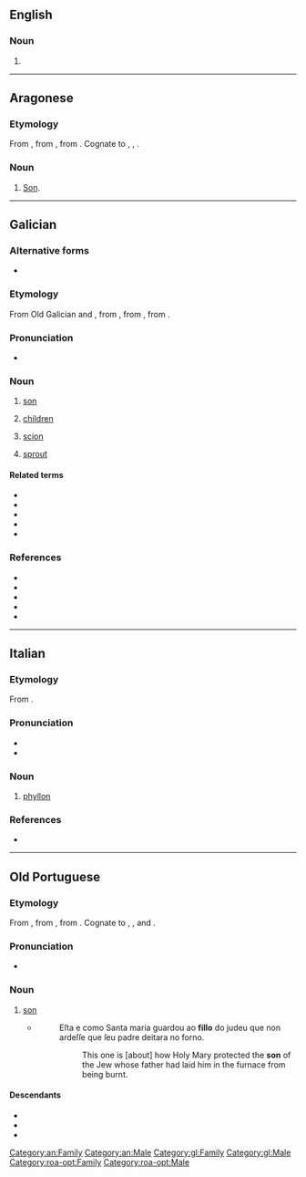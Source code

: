 ==English==

===Noun===
{{en-noun}}

# {{alternative spelling of|en|phyllo}}

----

==Aragonese==

===Etymology===
From {{inh|an|la|filius}}, from {{inh|an|itc-ola|fīlios}}, from {{inh|an|ine-pro|*dʰeh₁y-li-os||sucker}}. Cognate to {{cog|es|hijo}}, {{cog|gl|fillo}}, {{cog|it|figlio}}.

===Noun===
{{an-noun|m}}

# [[son|Son]].

[[Category:an:Family]]
[[Category:an:Male]]

----

==Galician==

===Alternative forms===
* {{l|gl|filho||Reintegrationist}}

===Etymology===
From Old Galician and {{inh|gl|roa-opt|fillo||son}}, from {{inh|gl|la|fīlius||son}}, from {{der|gl|itc-ola|fīlios}}, from {{der|gl|ine-pro|*dʰeh₁y-li-os||sucker}}.

===Pronunciation===
* {{IPA|gl|/ˈfiʎo̝/}}

===Noun===
{{gl-noun|m}}

# [[son]]
# {{lb|gl|in the plural}} [[children]] {{gloss|direct descendants by birth}}
#: {{uxi|gl|Estes son os meus '''fillos''': Ana e Roi.|These are my '''children''': Ana and Roi.}}
# [[scion]] {{gloss|a detached shoot or twig containing buds}}
#: {{syn|gl|inzo|xermolo}}
# [[sprout]]
#: {{syn|gl|rebento}}

====Related terms====
* {{l|gl|filla}}
* {{l|gl|filha}}
* {{l|gl|afillar}}
* {{l|gl|filla}}
* {{l|gl|fillar}}

===References===
* {{R:DDGM}}
* {{R:gl:CX}}
* {{R:DDLG}}
* {{R:TILG}}
* {{R:TLPGP}}
[[Category:gl:Family]]
[[Category:gl:Male]]

----

==Italian==

===Etymology===
From {{bor|it|grc|φῠ́λλον||leaf}}.

===Pronunciation===
* {{it-IPA|fìllo}}
* {{hyph|it|fìl|lo}}

===Noun===
{{it-noun|m}}

# {{lb|it|botany}} [[phyllon]]

===References===
* {{R:it:Trec}}

----

==Old Portuguese==

===Etymology===
From {{inh|roa-opt|la|fīlius||son}}, from {{inh|roa-opt|itc-ola|fīlios}}, from {{inh|roa-opt|ine-pro|*dʰeh₁y-li-os||sucker}}. Cognate to {{cog|osp|fijo}}, {{cog|mxi|filyo}}, {{cog|pro|filh}} and {{cog|fro|fil}}.

===Pronunciation===
* {{IPA|roa-opt|/ˈfi.ʎo/}}

===Noun===
{{head|roa-opt|noun|g=m|plural|fillos|feminine|filla|feminine plural|fillas}}

# [[son]]
#* {{roa-opt-cite-cantigas|E|4|http://www.pbm.com/~lindahl/cantigas/facsimiles/E/058.html}}
#*: Eſta e como Santa maria guardou ao '''fillo''' do judeu que non ardeſſe que ſeu padre deitara no forno.
#*:: This one is [about] how Holy Mary protected the '''son''' of the Jew whose father had laid him in the furnace from being burnt.

====Descendants====
* {{desc|fax|fillu}}
* {{desc|gl|fillo}}
* {{desctree|pt|filho}}

[[Category:roa-opt:Family]]
[[Category:roa-opt:Male]]